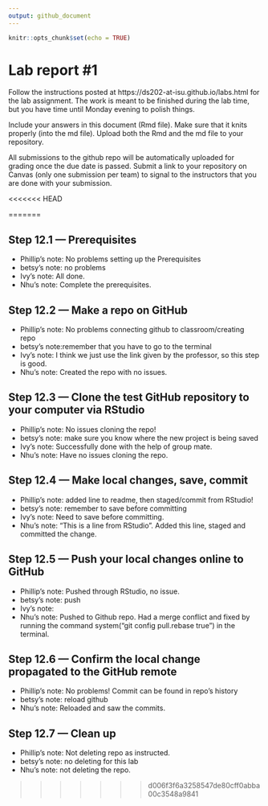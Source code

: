 ```yaml
---
output: github_document
---
```


<!-- README.md is generated from README.Rmd. Please edit the README.Rmd file -->


```r
knitr::opts_chunk$set(echo = TRUE)
```

# Lab report #1

Follow the instructions posted at https://ds202-at-isu.github.io/labs.html for the lab assignment. The work is meant to be finished during the lab time, but you have time until Monday evening to polish things.

Include your answers in this document (Rmd file). Make sure that it knits properly (into the md file). Upload both the Rmd and the md file to your repository.  

All submissions to the github repo will be automatically uploaded for grading once the due date is passed.
Submit a link to your repository on Canvas (only one submission per team) to signal to the instructors that you are done with your submission.

<<<<<<< HEAD

=======

## Step 12.1 — Prerequisites
- Phillip's note: No problems setting up the Prerequisites
- betsy's note: no problems 
- Ivy's note: All done.
- Nhu's note: Complete the prerequisites.

## Step 12.2 — Make a repo on GitHub
- Phillip's note: No problems connecting github to classroom/creating repo
- betsy's note:remember that you have to go to the terminal
- Ivy's note: I think we just use the link given by the professor, so this step is good.
- Nhu's note: Created the repo with no issues.


## Step 12.3 — Clone the test GitHub repository to your computer via RStudio
- Phillip's note: No issues cloning the repo!
- betsy's note: make sure you know where the new project is being saved
- Ivy's note: Successfully done with the help of group mate. 
- Nhu's note: Have no issues cloning the repo.


## Step 12.4 — Make local changes, save, commit
- Phillip's note: added line to readme, then staged/commit from RStudio!
- betsy's note: remember to save before committing
- Ivy's note: Need to save before committing.
- Nhu's note: “This is a line from RStudio”. Added this line, staged and committed the change.


## Step 12.5 — Push your local changes online to GitHub
- Phillip's note: Pushed through RStudio, no issue.
- betsy's note: push 
- Ivy's note: 
- Nhu's note: Pushed to Github repo. Had a merge conflict and fixed by running the command system("git config pull.rebase true") in the terminal.

## Step 12.6 — Confirm the local change propagated to the GitHub remote
- Phillip's note: No problems! Commit can be found in repo's history
- betsy's note: reload github
- Nhu's note: Reloaded and saw the commits.

## Step 12.7 — Clean up
- Phillip's note: Not deleting repo as instructed. 
- betsy's note: no deleting for this lab
- Nhu's note: not deleting the repo.

>>>>>>> d006f3f6a3258547de80cff0abba00c3548a9841
